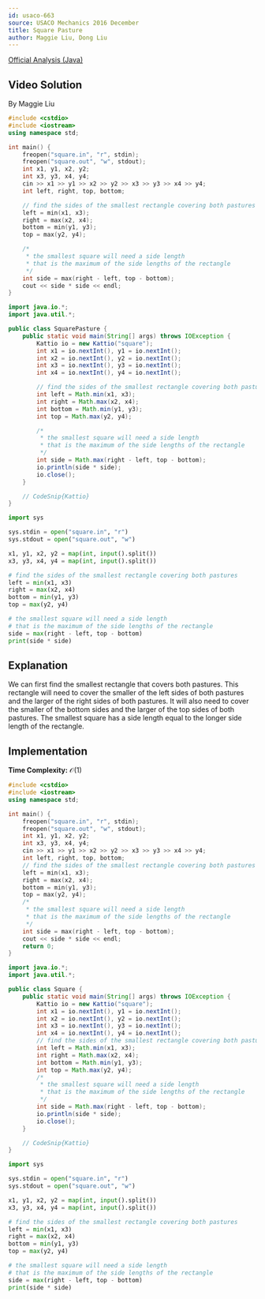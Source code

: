 ```yaml
---
id: usaco-663
source: USACO Mechanics 2016 December
title: Square Pasture
author: Maggie Liu, Dong Liu
---
```


[Official Analysis (Java)](http://www.usaco.org/current/data/sol_square_mechanics_dec16.html)

## Video Solution

By Maggie Liu

<YouTube id="gXNTflZeutk" />

<Spoiler title="Video Solution Code">
<LanguageSection>
<CPPSection>

```cpp
#include <cstdio>
#include <iostream>
using namespace std;

int main() {
	freopen("square.in", "r", stdin);
	freopen("square.out", "w", stdout);
	int x1, y1, x2, y2;
	int x3, y3, x4, y4;
	cin >> x1 >> y1 >> x2 >> y2 >> x3 >> y3 >> x4 >> y4;
	int left, right, top, bottom;

	// find the sides of the smallest rectangle covering both pastures
	left = min(x1, x3);
	right = max(x2, x4);
	bottom = min(y1, y3);
	top = max(y2, y4);

	/*
	 * the smallest square will need a side length
	 * that is the maximum of the side lengths of the rectangle
	 */
	int side = max(right - left, top - bottom);
	cout << side * side << endl;
}
```

</CPPSection>
<JavaSection>

```java
import java.io.*;
import java.util.*;

public class SquarePasture {
	public static void main(String[] args) throws IOException {
		Kattio io = new Kattio("square");
		int x1 = io.nextInt(), y1 = io.nextInt();
		int x2 = io.nextInt(), y2 = io.nextInt();
		int x3 = io.nextInt(), y3 = io.nextInt();
		int x4 = io.nextInt(), y4 = io.nextInt();

		// find the sides of the smallest rectangle covering both pastures
		int left = Math.min(x1, x3);
		int right = Math.max(x2, x4);
		int bottom = Math.min(y1, y3);
		int top = Math.max(y2, y4);

		/*
		 * the smallest square will need a side length
		 * that is the maximum of the side lengths of the rectangle
		 */
		int side = Math.max(right - left, top - bottom);
		io.println(side * side);
		io.close();
	}

	// CodeSnip{Kattio}
}
```
</JavaSection>

<PySection>

```py
import sys

sys.stdin = open("square.in", "r")
sys.stdout = open("square.out", "w")

x1, y1, x2, y2 = map(int, input().split())
x3, y3, x4, y4 = map(int, input().split())

# find the sides of the smallest rectangle covering both pastures
left = min(x1, x3)
right = max(x2, x4)
bottom = min(y1, y3)
top = max(y2, y4)

# the smallest square will need a side length
# that is the maximum of the side lengths of the rectangle
side = max(right - left, top - bottom)
print(side * side)
```
</PySection>
</LanguageSection>
</Spoiler>

## Explanation

We can first find the smallest rectangle that covers both pastures. This
rectangle will need to cover the smaller of the left sides of both pastures and
the larger of the right sides of both pastures. It will also need to cover the
smaller of the bottom sides and the larger of the top sides of both pastures.
The smallest square has a side length equal to the longer side length of the
rectangle.

## Implementation

**Time Complexity:** $\mathcal{O}(1)$

<LanguageSection>

<CPPSection>

```cpp
#include <cstdio>
#include <iostream>
using namespace std;

int main() {
	freopen("square.in", "r", stdin);
	freopen("square.out", "w", stdout);
	int x1, y1, x2, y2;
	int x3, y3, x4, y4;
	cin >> x1 >> y1 >> x2 >> y2 >> x3 >> y3 >> x4 >> y4;
	int left, right, top, bottom;
	// find the sides of the smallest rectangle covering both pastures
	left = min(x1, x3);
	right = max(x2, x4);
	bottom = min(y1, y3);
	top = max(y2, y4);
	/*
	 * the smallest square will need a side length
	 * that is the maximum of the side lengths of the rectangle
	 */
	int side = max(right - left, top - bottom);
	cout << side * side << endl;
	return 0;
}
```

</CPPSection>

<JavaSection>

```java
import java.io.*;
import java.util.*;

public class Square {
	public static void main(String[] args) throws IOException {
		Kattio io = new Kattio("square");
		int x1 = io.nextInt(), y1 = io.nextInt();
		int x2 = io.nextInt(), y2 = io.nextInt();
		int x3 = io.nextInt(), y3 = io.nextInt();
		int x4 = io.nextInt(), y4 = io.nextInt();
		// find the sides of the smallest rectangle covering both pastures
		int left = Math.min(x1, x3);
		int right = Math.max(x2, x4);
		int bottom = Math.min(y1, y3);
		int top = Math.max(y2, y4);
		/*
		 * the smallest square will need a side length
		 * that is the maximum of the side lengths of the rectangle
		 */
		int side = Math.max(right - left, top - bottom);
		io.println(side * side);
		io.close();
	}

	// CodeSnip{Kattio}
}
```

</JavaSection>

<PySection>

```py
import sys

sys.stdin = open("square.in", "r")
sys.stdout = open("square.out", "w")

x1, y1, x2, y2 = map(int, input().split())
x3, y3, x4, y4 = map(int, input().split())

# find the sides of the smallest rectangle covering both pastures
left = min(x1, x3)
right = max(x2, x4)
bottom = min(y1, y3)
top = max(y2, y4)

# the smallest square will need a side length
# that is the maximum of the side lengths of the rectangle
side = max(right - left, top - bottom)
print(side * side)
```

</PySection>

</LanguageSection>
